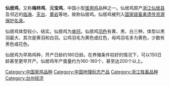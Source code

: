 {{infobox poultry breed 
| name = 仙居雞
| image = 
| image_size    =
| alt           = 
| image_caption = 
| status        = 
| altname = 
| country = 中國
| distribution  =
| standard      =
| use           = 
| nickname      =

| apa           = 
| aba           = 
| ee            = 
| pcgb          = 
| maleweight    ={{convert|1.6|-|1.9|kg|lb|abbr=on}}
| femaleweight  ={{convert|1.2|-|1.4|kg|lb|abbr=on}}
| skincolor     = 
| eggcolor      = 
| comb          = 
| note          = 
| type          = [[雞|雞]]
| latin         = Gallus gallus domesticus
}}'''仙居鸡'''，又称'''梅林鸡'''、'''元宝鸡'''，中国小型[[蛋用鸡|蛋用鸡]]品种之一。仙居鸡原产[[浙江|浙江]][[仙居县|仙居县]]及邻近的[[临海市|临海]]、[[天台县|天台]]、[[黄岩区|黄岩]]等地，故称仙居鸡。仙居鸡被列入[[国家级畜禽遗传资源保护名录|国家级畜禽遗传资源保护名录]]。

仙居鸡体型较小，结实。仙居鸡为[[单冠|单冠]]。仙居鸡[[羽色|羽色]]有黄、黑、白三种，体型以黑羽最大、其次是黄羽和白羽。公鸡羽毛为黄色或红色，母鸡羽毛多为黄色，少数有黑色或花色。

仙居鸡为早熟鸡种，开产日龄约180日龄。在养殖条件较好的情况下，可以150日龄甚至更早开产。仙居鸡年产蛋量约为160-180个，甚至达200个以上。
{{浙江省家畜家禽品种}}
{{agri-stub}}

[[Category:中国家鸡品种|Category:中国家鸡品种]]
[[Category:中国地理标志产品|Category:中国地理标志产品]]
[[Category:浙江牲畜品种|Category:浙江牲畜品种]]
[[Category:台州经济|Category:台州经济]]